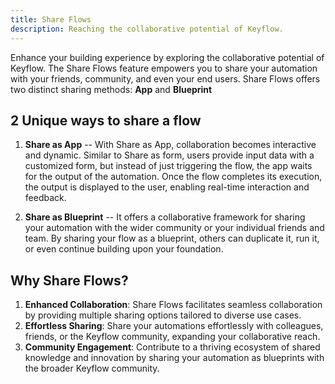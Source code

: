 ```yaml
---
title: Share Flows
description: Reaching the collaborative potential of Keyflow.
---
```


Enhance your building experience by exploring the collaborative potential of Keyflow. The Share Flows feature empowers you to share your automation with your friends, community, and even your end users. Share Flows offers two distinct sharing methods: **App** and **Blueprint**

## 2 Unique ways to share a flow

1. **Share as App** -- With Share as App, collaboration becomes interactive and dynamic. Similar to Share as form, users provide input data with a customized form, but instead of just triggering the flow, the app waits for the output of the automation. Once the flow completes its execution, the output is displayed to the user, enabling real-time interaction and feedback.

2. **Share as Blueprint** -- It offers a collaborative framework for sharing your automation with the wider community or your individual friends and team. By sharing your flow as a blueprint, others can duplicate it, run it, or even continue building upon your foundation.

## Why Share Flows?

1. **Enhanced Collaboration**: Share Flows facilitates seamless collaboration by providing multiple sharing options tailored to diverse use cases.
2. **Effortless Sharing**: Share your automations effortlessly with colleagues, friends, or the Keyflow community, expanding your collaborative reach.
3. **Community Engagement**: Contribute to a thriving ecosystem of shared knowledge and innovation by sharing your automation as blueprints with the broader Keyflow community.
